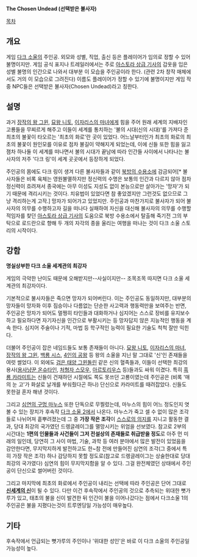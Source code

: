 ''' The Chosen Undead (선택받은 불사자)'''

[[목차]]

== 개요 ==
게임 [[다크 소울]]의 주인공. 외모와 성별, 직업, 출신 등은 플레이어가 임의로 정할 수 있어 불명이지만. 게임 공식 표지나 트레일러에서는 주로 [[아스토라 상급 기사]]의 갑옷을 입은 성별 불명의 인간으로 나와서 대부분 이 모습을 주인공이라 한다. (관련 2차 창작 매체에서도 거의 이 모습으로 그려진다) 이름도 플레이어가 정할 수 있기에 불명이지만 게임 작중 NPC들은 선택받은 불사자(Chosen Undead)라고 칭한다.

== 설명 ==
과거 [[장작의 왕 그윈]], [[묘왕 니토]], [[혼돈의 못자리|이자리스의 마녀]]에게 힘을 주어 원래 세계의 지배자인 고룡들을 무찌르게 해주고 이들이 세계를 통치하는 '불의 시대(신의 시대)'를 가져다 준 최초의 불꽃이 타오르는 '최초의 화로'란 곳이 있었다. 어느날부터인가 최초의 화로의 최초의 불꽃이 원인모를 이유로 점차 불길이 약해지게 되었는데, 이에 신들 또한 힘을 잃고 졈차 하나둘 이 세계를 떠나면서 불의 시대가 끝남에 따라 인간들 사이에서 나타나는 불사자의 저주 '다크 링'이 세계 곳곳에서 등장하게 되었다.

주인공의 몸에도 다크 링이 생겨 다른 불사자들과 같이 [[북방의 수용소]]에 감금되어[* 불사자들은 비록 육체는 영원불멸하지만 정신력의 수명은 보통의 인간과 다르지 않아 점차 정신력이 흐려져서 종국에는 아무 이성도 지성도 없이 본능으로만 살아가는 '망자'가 되기 때문에 격리시키는 것이다. 치유법이 있었다면 참 좋았겠지만 그런것도 없으므로 그냥 격리하는게 고작.] 망자가 되어가고 있었지만. 주인공과 마찬가지로 불사자가 되어 불사자의 의무를 수행하고자 길을 떠나다 실패하여 자신을 대신해 불사자의 의무를 수행할 적임자를 찾던 [[아스토라 상급 기사]]의 도움으로 북방 수용소에서 탈출해 죽기전 그의 부탁으로 로드란으로 향해 두 개의 자각의 종을 울리는 여행을 떠나는 것이 다크 소울 스토리의 시작이다.

== 강함 ==
'''명실상부한 다크 소울 세계관의 최강자'''

게임의 극악한 난이도 때문에 오해받지만--사실이지만-- 조목조목 따지면 다크 소울 세계관의 최강자이다.

기본적으로 불사자들은 죽으면 망자가 되어버린다. 이는 주인공도 동일하지만, 대부분의 망자들이 망자화 이후 짐승이나 다름없는 단순한 사고력과 행동력만을 보여주는 반면, 주인공은 망자가 되어도 멀쩡히 타인들과 대화하거나 심지어는 스스로 장비를 유지보수하고 필요하다면 자기자신을 인간으로 부활시키는 등 망자답지 않은 지능적인 행동을 계속 한다. 심지어 주술이나 기적, 마법 등 학구적인 능력이 필요한 기술도 척척 잘만 익힌다.

더불어 주인공이 잡은 네임드들도 보통 존재들이 아니다. [[묘왕 니토]], [[혼돈의 못자리|이자리스의 마녀]], [[장작의 왕 그윈]], [[백룡 시스]], [[4인의 공왕]] 등 왕의 소울을 지닌 말 그대로 '신'인 존재들을 여럿 썰었다. 이 외에도 [[검은 태양 그윈돌린]] 같은 신의 혈족들과, 이들이 선택한 최강의 용사([[용사냥꾼 온슈타인]], [[처형자 스모우]], [[아르토리우스]] 등)들과도 싸워 이겼다. 특히 [[흑룡 카라미트]]는 신들이 건재하던 시절에도 쪽도 못쓰던 고룡이였는데 주인공은 (비록 '매의 눈 고'가 화살로 날개를 부숴줬다곤 하나) 단신으로 카라미트를 때려잡았다. 신들도 못한걸 혼자 해낸 것이다.

그리고 [[심연의 구멍 마누스]] 또한 단독으로 무찔렀는데, 마누스의 힘이 어느 정도인지 엿볼 수 있는 장치가 후속작 [[다크 소울 2]]에서 나온다. 마누스가 죽고 셀 수 없이 많은 조각들로 나뉘어져 흩뿌려졌는데 그 중 '''가장 작은 조각'''이 [[나샹드라|스스로의 의지]]를 지니고 활동한 결과, 당대 최강의 국가였던 드렝글레이그를 멸망시키는 위엄을 선보였다. 참고로 2부의 시간대는  '''1편의 인물들과 사건들이 그저 전설상의 존재들로 취급받을 정도'''로 아주 먼 미래의 일인데, 당연히 그 사이 마법, 기술, 과학 등 여러 분야에서 많은 발전이 있었음을 감안한다면, 무지막지하게 발전하고도 한~참 전에 만들어진 심연의 조각(그 중에서 특히 가장 작은 조각) 하나 감당하지 못할 정도로(참고로 드렝글레이그는 상술한대로 당대 최강의 국가였다) 심연의 힘이 무지막지함을 알 수 있다. 그걸 완전체였던 상태에서 주인공이 단신으로 썰어버린 것이다.

그리고 마지막에 최초의 화로에서 주인공이 내리는 선택에 따라 주인공은 단어 그대로 '''[[신세계의 신]]'''이 될 수 있다. 다만 이건 후속작에서 주인공의 것으로 추측되는 위대한 뼛가루가 있고, 태초의 불을 신이 발견한 뒤 인간이 불을 이어나갔다는 점에서 다크소울 1의 주인공은 불을 지폈다는것이 트루엔딩일 가능성이 매우높다.

== 기타 ==
후속작에서 언급되는 뼛가루의 주인이나 '위대한 성인'은 바로 이 다크 소울의 주인공일 가능성이 높다.
